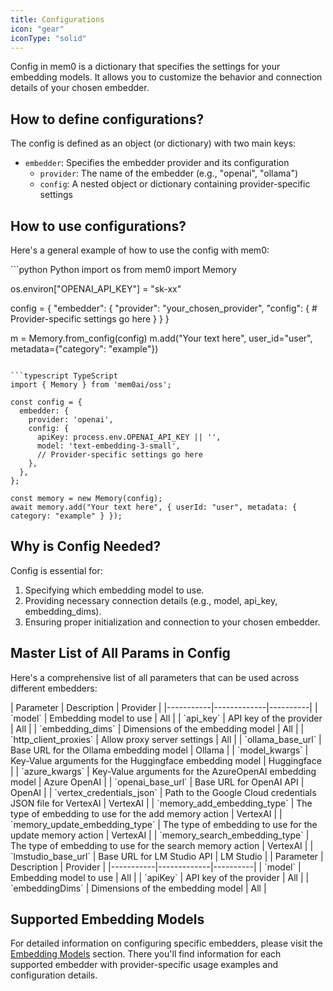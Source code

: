```yaml
---
title: Configurations
icon: "gear"
iconType: "solid"
---
```


Config in mem0 is a dictionary that specifies the settings for your embedding models. It allows you to customize the behavior and connection details of your chosen embedder.

## How to define configurations?

The config is defined as an object (or dictionary) with two main keys:
- `embedder`: Specifies the embedder provider and its configuration
  - `provider`: The name of the embedder (e.g., "openai", "ollama")
  - `config`: A nested object or dictionary containing provider-specific settings


## How to use configurations?

Here's a general example of how to use the config with mem0:

<CodeGroup>
```python Python
import os
from mem0 import Memory

os.environ["OPENAI_API_KEY"] = "sk-xx"

config = {
    "embedder": {
        "provider": "your_chosen_provider",
        "config": {
            # Provider-specific settings go here
        }
    }
}

m = Memory.from_config(config)
m.add("Your text here", user_id="user", metadata={"category": "example"})
```

```typescript TypeScript
import { Memory } from 'mem0ai/oss';

const config = {
  embedder: {
    provider: 'openai',
    config: {
      apiKey: process.env.OPENAI_API_KEY || '',
      model: 'text-embedding-3-small',
      // Provider-specific settings go here
    },
  },
};

const memory = new Memory(config);
await memory.add("Your text here", { userId: "user", metadata: { category: "example" } });
```
</CodeGroup>

## Why is Config Needed?

Config is essential for:
1. Specifying which embedding model to use.
2. Providing necessary connection details (e.g., model, api_key, embedding_dims).
3. Ensuring proper initialization and connection to your chosen embedder.

## Master List of All Params in Config

Here's a comprehensive list of all parameters that can be used across different embedders:

<Tabs>
<Tab title="Python">
| Parameter | Description | Provider |
|-----------|-------------|----------|
| `model` | Embedding model to use | All |
| `api_key` | API key of the provider | All |
| `embedding_dims` | Dimensions of the embedding model | All |
| `http_client_proxies` | Allow proxy server settings | All |
| `ollama_base_url` | Base URL for the Ollama embedding model | Ollama |
| `model_kwargs` | Key-Value arguments for the Huggingface embedding model | Huggingface |
| `azure_kwargs` | Key-Value arguments for the AzureOpenAI embedding model | Azure OpenAI |
| `openai_base_url`    | Base URL for OpenAI API                       | OpenAI            |
| `vertex_credentials_json` | Path to the Google Cloud credentials JSON file for VertexAI                       | VertexAI            |
| `memory_add_embedding_type` | The type of embedding to use for the add memory action                       | VertexAI            |
| `memory_update_embedding_type` | The type of embedding to use for the update memory action                       | VertexAI            |
| `memory_search_embedding_type` | The type of embedding to use for the search memory action                       | VertexAI            |
| `lmstudio_base_url` | Base URL for LM Studio API                    | LM Studio         |
</Tab>
<Tab title="TypeScript">
| Parameter | Description | Provider |
|-----------|-------------|----------|
| `model` | Embedding model to use | All |
| `apiKey` | API key of the provider | All |
| `embeddingDims` | Dimensions of the embedding model | All |
</Tab>
</Tabs>

## Supported Embedding Models

For detailed information on configuring specific embedders, please visit the [Embedding Models](./models) section. There you'll find information for each supported embedder with provider-specific usage examples and configuration details.
